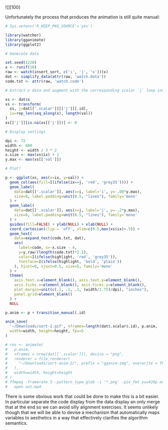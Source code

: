 ![][100]

Unfortunately the process that produces the animation is still quite manual:

```r
# Sys.setenv('R_KEEP_PKG_SOURCE'='yes')

library(watcher)
library(gganimate)
library(ggplot2)

# Generate data

set.seed(1220)
x <- runif(10)
raw <- watch(insert_sort, c('i', 'j', 'x'))(x)
dat <- simplify_data(attr(raw, 'watch.data'))
code.txt <- attr(raw, 'watch.code')

# Extract x data and augment with the corresponding scalar `j` loop index

xs <- dat$x
xs <- transform(
  xs, j=dat[['.scalar']][['j']][.id],
  ix=rep_len(seq_along(x), length(val))
)
xs[['j']][is.na(xs[['j']])] <- 0

# Display settings

dpi <- 72
width <- 600
height <- width / 3 * 2
x.size <- max(xs$ix) + 1
y.max <- max(xs[['val']])

# Plot!

p <- ggplot(xs, aes(x=ix, y=val)) +
  geom_col(aes(fill=I(ifelse(ix==j, 'red', 'grey35')))) +
  geom_label(
    data=dat[['.scalar']], aes(x=i, label='i', y=-.08*y.max),
    size=8, label.padding=unit(0.5, "lines"), family='mono'
  ) +
  geom_label(
    data=dat[['.scalar']], aes(x=j, label='j', y=-.2*y.max),
    size=8, label.padding=unit(0.5, "lines"), family='mono'
  ) +
  guides(fill=FALSE) + ylab(NULL) + xlab(NULL) +
  coord_cartesian(clip = 'off', xlim=c(0.5,max(xs$ix)+.5)) +
  geom_text(
    data=expand_text(code.txt, dat),
    aes(
      label=code, x=-x.size - 4,
      y=y.raw/(length(code.txt)*2.1),
      color=I(ifelse(highlight, 'red', 'grey35')),
      fontface=I(ifelse(highlight, 'bold', 'plain'))
    ), hjust=0, vjust=0.5, size=5, family='mono'
  ) +
  theme(
    axis.text.x=element_blank(), axis.text.y=element_blank(),
    axis.ticks.x=element_blank(), axis.ticks.y=element_blank(),
    plot.margin=unit(c(.1, .1, .1, (width/1.75)/dpi), "inches"),
    panel.grid=element_blank()
  ) +
  NULL

p.anim <- p + transition_manual(.id)

anim_save(
  '~/Downloads/sort-2.gif', nframes=length(dat$.scalar$.id), p.anim,
  width=width, height=height, fps=5
)
```
```r
# res <- animate(
#   p.anim,
#   nframes = nrow(dat[['.scalar']]), device = "png",
#   renderer = file_renderer(
#     "~/Downloads/sort-anim-2/", prefix = "gganim-img", overwrite = TRUE
#   ),
#   width=width, height=height
# )
# ffmpeg -framerate 5 -pattern_type glob -i '*.png' -pix_fmt yuv420p out.mp4 &&
#   open out.mp4
```

There is some obvious work that could be done to make this is a bit easier.  In
particular separate the code display from the data display an only merge that at
the end so we can avoid silly alignment exercises.  It seems unlikely though
that we will be able to devise a mechanism that automatically maps variables to
aesthetics in a way that effectively clarifies the algorithm semantics.
